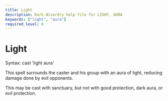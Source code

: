 ```yaml
---
title: Light
description: Dark Wizardry help file for LIGHT, AURA
keywords: ["light", "aura"]
required_level: 0
---
```


# Light

Syntax: cast 'light aura'  

This spell surrounds the caster and his group with an aura of light, reducing  
damage done by evil opponents.  

This may be cast with sanctuary, but not with good protection, dark aura, or  
evil protection.
